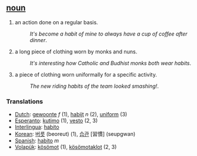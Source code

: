 == [[noun]] ==
#an action done on a regular basis.
#:''It's become a habit of mine to always have a cup of coffee after dinner''.
#a long piece of clothing worn by monks and nuns.
#:''It's interesting how Catholic and Budhist monks both wear habits''.
#a piece of clothing worn uniformally for a specific activity.
#:''The new riding habits of the team looked smashing!''.

=== Translations ===
*[[Dutch]]: [[gewoonte]] ''f'' (1), [[habijt]] ''n'' (2), [[uniform]] (3)
*[[Esperanto]]: [[kutimo]] (1), [[vesto]] (2, 3)
*[[Interlingua]]: [[habito]]
*[[Korean]]: [[버릇]] (beoreut) (1), [[습관]] [習慣] (seupgwan)
*[[Spanish]]: [[habito]] ''m''
*[[Volapük]]: [[kösömot]] (1), [[kösömotaklot]] (2, 3)